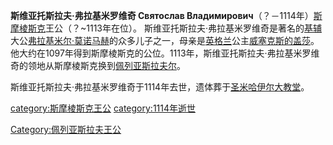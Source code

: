 {{Unreferenced|time=2016-05-28T03:10:32+00:00}}
'''斯维亚托斯拉夫·弗拉基米罗维奇 Святослав Владимирович'''（？－1114年）[[斯摩棱斯克|斯摩棱斯克]]王公（？~1113年在位）。
斯维亚托斯拉夫·弗拉基米罗维奇是著名的[[基辅|基辅]]大公[[弗拉基米尔·莫诺马赫|弗拉基米尔·莫诺马赫]]的众多儿子之一，母亲是[[英格兰|英格兰]]公主[[威塞克斯的盖莎|威塞克斯的盖莎]]。他大约在1097年得到斯摩棱斯克的公位。1113年，斯维亚托斯拉夫·弗拉基米罗维奇的领地从斯摩棱斯克换到[[佩列亚斯拉夫尔|佩列亚斯拉夫尔]]。

斯维亚托斯拉夫·弗拉基米罗维奇于1114年去世，遗体葬于[[圣米哈伊尔大教堂|圣米哈伊尔大教堂]]。



{{S-start}}
{{S-hou|[[留里克王朝|留里克王朝]]|？||1114年}}
{{s-break}}
{{S-reg|}}
{{s-before|[[达维德·斯维亚托斯拉维奇|达维德·斯维亚托斯拉维奇]]}}
{{s-title|[[斯摩棱斯克统治者列表|斯摩棱斯克王公]]|？－1113年}}
{{s-after|[[维亚切斯拉夫·弗拉基米罗维奇|维亚切斯拉夫·弗拉基米罗维奇]]}}
{{s-before|[[弗拉基米尔·莫诺马赫|弗拉基米尔·莫诺马赫]]}}
{{s-title|[[佩列亚斯拉夫统治者列表|佩列亚斯拉夫王公]]|1113年－1114年}}
{{s-after|[[亚罗波尔克二世·弗拉基米罗维奇|亚罗波尔克·弗拉基米罗维奇]]}}
{{end box}}

[[category:斯摩棱斯克王公|category:斯摩棱斯克王公]]
[[Category:佩列亚斯拉夫王公|Category:佩列亚斯拉夫王公]]
[[category:1114年逝世|category:1114年逝世]]